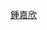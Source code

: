 {{Userbox
  |border-c = #000000
  |border-s = 1
  |id-c     = #FF7FFF
  |id-s     = 12
  |id-fc    = #000000
  |info-c   = #ffbfbf
  |info-s   = 10
  |info-fc  = #FFFF
  |id       = [[File:LindaChung cropped.jpg|45px]]
  |info     = 這個用戶是'''[[鍾嘉欣]]'''的影迷。
}}
[[Category:喜歡鍾嘉欣的維基人|{{PAGENAME}}]]
<noinclude>
[[Category:藝人用戶框模板|鍾嘉欣]]
</noinclude>
